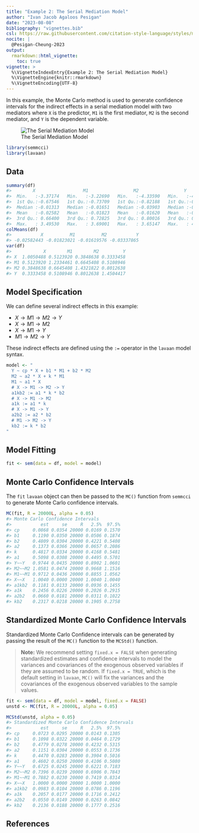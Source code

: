 ```yaml
---
title: "Example 2: The Serial Mediation Model"
author: "Ivan Jacob Agaloos Pesigan"
date: "2023-08-08"
bibliography: "vignettes.bib"
csl: https://raw.githubusercontent.com/citation-style-language/styles/master/apa.csl
nocite: |
  @Pesigan-Cheung-2023
output:
  rmarkdown::html_vignette:
    toc: true
vignette: >
  %\VignetteIndexEntry{Example 2: The Serial Mediation Model}
  %\VignetteEngine{knitr::rmarkdown}
  %\VignetteEncoding{UTF-8}
---
```


<!-- vignettes/example-2-serial.Rmd is generated from .setup/vignettes/example-2-serial.Rmd.orig. Please edit that file -->





In this example,
the Monte Carlo method is used to generate confidence intervals
for the indirect effects in a serial mediation model with two mediators
where `X` is the predictor, `M1` is the first mediator, `M2` is the second mediator,
and `Y` is the dependent variable.

![The Serial Mediation Model](https://raw.githubusercontent.com/jeksterslab/semmcci/main/.setup/latex/figures/png/serial.png)


```r
library(semmcci)
library(lavaan)
```

## Data




```r
summary(df)
#>        X                  M1                 M2                 Y           
#>  Min.   :-3.37174   Min.   :-3.22690   Min.   :-4.33590   Min.   :-4.29019  
#>  1st Qu.:-0.67546   1st Qu.:-0.73709   1st Qu.:-0.82188   1st Qu.:-0.86035  
#>  Median :-0.01313   Median :-0.01651   Median :-0.03903   Median :-0.02704  
#>  Mean   :-0.02582   Mean   :-0.01823   Mean   :-0.01620   Mean   :-0.03338  
#>  3rd Qu.: 0.66400   3rd Qu.: 0.72825   3rd Qu.: 0.80016   3rd Qu.: 0.81721  
#>  Max.   : 3.49530   Max.   : 3.69001   Max.   : 3.65147   Max.   : 4.05239
colMeans(df)
#>           X          M1          M2           Y 
#> -0.02582443 -0.01823021 -0.01619576 -0.03337865
var(df)
#>            X        M1        M2         Y
#> X  1.0050488 0.5123920 0.3848638 0.3333458
#> M1 0.5123920 1.2334461 0.6645408 0.5108946
#> M2 0.3848638 0.6645408 1.4321822 0.8012638
#> Y  0.3333458 0.5108946 0.8012638 1.4504417
```

## Model Specification

We can define several indirect effects in this example:

  - $X \rightarrow M1 \rightarrow M2 \rightarrow Y$
  - $X \rightarrow M1 \rightarrow M2$
  - $X \rightarrow M1 \rightarrow Y$
  - $M1 \rightarrow M2 \rightarrow Y$

These indirect effects are defined using the `:=` operator
in the `lavaan` model syntax.


```r
model <- "
  Y ~ cp * X + b1 * M1 + b2 * M2
  M2 ~ a2 * X + k * M1
  M1 ~ a1 * X
  # X -> M1 -> M2 -> Y
  a1kb2 := a1 * k * b2
  # X -> M1 -> M2
  a1k := a1 * k
  # X -> M1 -> Y
  a2b2 := a2 * b2
  # M1 -> M2 -> Y
  kb2 := k * b2
"
```

## Model Fitting


```r
fit <- sem(data = df, model = model)
```

## Monte Carlo Confidence Intervals

The `fit` `lavaan` object can then be passed to the `MC()` function from `semmcci`
to generate Monte Carlo confidence intervals.


```r
MC(fit, R = 20000L, alpha = 0.05)
#> Monte Carlo Confidence Intervals
#>           est     se     R   2.5%  97.5%
#> cp     0.0868 0.0354 20000 0.0169 0.1570
#> b1     0.1190 0.0350 20000 0.0506 0.1874
#> b2     0.4809 0.0304 20000 0.4221 0.5408
#> a2     0.1373 0.0366 20000 0.0657 0.2086
#> k      0.4817 0.0334 20000 0.4168 0.5481
#> a1     0.5098 0.0308 20000 0.4495 0.5701
#> Y~~Y   0.9744 0.0435 20000 0.8902 1.0601
#> M2~~M2 1.0581 0.0474 20000 0.9668 1.1516
#> M1~~M1 0.9712 0.0436 20000 0.8855 1.0562
#> X~~X   1.0040 0.0000 20000 1.0040 1.0040
#> a1kb2  0.1181 0.0133 20000 0.0936 0.1455
#> a1k    0.2456 0.0226 20000 0.2026 0.2915
#> a2b2   0.0660 0.0181 20000 0.0311 0.1022
#> kb2    0.2317 0.0218 20000 0.1905 0.2758
```

## Standardized Monte Carlo Confidence Intervals

Standardized Monte Carlo Confidence intervals can be generated by passing the result of the `MC()` function to the `MCStd()` function.

> **Note:** We recommend setting `fixed.x = FALSE`
> when generating standardized estimates and confidence intervals
> to model the variances and covariances of the exogenous observed variables
> if they are assumed to be random.
> If `fixed.x = TRUE`, which is the default setting in `lavaan`,
> `MC()` will fix the variances and the covariances
> of the exogenous observed variables to the sample values.


```r
fit <- sem(data = df, model = model, fixed.x = FALSE)
unstd <- MC(fit, R = 20000L, alpha = 0.05)
```


```r
MCStd(unstd, alpha = 0.05)
#> Standardized Monte Carlo Confidence Intervals
#>           est     se     R   2.5%  97.5%
#> cp     0.0723 0.0295 20000 0.0143 0.1305
#> b1     0.1098 0.0322 20000 0.0464 0.1729
#> b2     0.4779 0.0278 20000 0.4232 0.5315
#> a2     0.1151 0.0304 20000 0.0553 0.1736
#> k      0.4470 0.0283 20000 0.3904 0.5016
#> a1     0.4602 0.0250 20000 0.4106 0.5080
#> Y~~Y   0.6725 0.0245 20000 0.6221 0.7183
#> M2~~M2 0.7396 0.0239 20000 0.6906 0.7843
#> M1~~M1 0.7882 0.0230 20000 0.7419 0.8314
#> X~~X   1.0000 0.0000 20000 1.0000 1.0000
#> a1kb2  0.0983 0.0104 20000 0.0786 0.1196
#> a1k    0.2057 0.0177 20000 0.1716 0.2412
#> a2b2   0.0550 0.0149 20000 0.0263 0.0842
#> kb2    0.2136 0.0188 20000 0.1777 0.2516
```

## References
